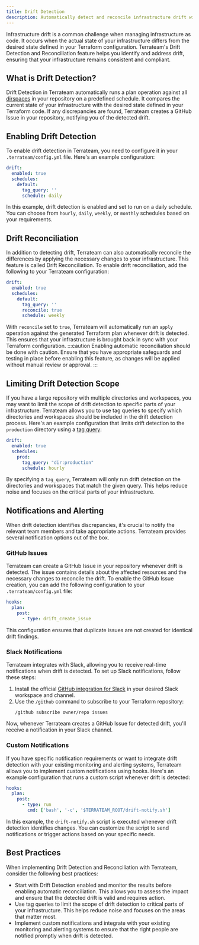 ```yaml
---
title: Drift Detection
description: Automatically detect and reconcile infrastructure drift with Terrateam
---
```



Infrastructure drift is a common challenge when managing infrastructure as code. It occurs when the actual state of your infrastructure differs from the desired state defined in your Terraform configuration. Terrateam's Drift Detection and Reconciliation feature helps you identify and address drift, ensuring that your infrastructure remains consistent and compliant.

## What is Drift Detection?
Drift Detection in Terrateam automatically runs a plan operation against all [dirspaces](/getting-started/concepts#dirspace) in your repository on a predefined schedule. It compares the current state of your infrastructure with the desired state defined in your Terraform code. If any discrepancies are found, Terrateam creates a GitHub Issue in your repository, notifying you of the detected drift.

## Enabling Drift Detection
To enable drift detection in Terrateam, you need to configure it in your `.terrateam/config.yml` file. Here's an example configuration:
```yaml
drift:
  enabled: true
  schedules:
    default:
      tag_query: ''
      schedule: daily
```
In this example, drift detection is enabled and set to run on a daily schedule. You can choose from `hourly`, `daily`, `weekly`, or `monthly` schedules based on your requirements.

## Drift Reconciliation
In addition to detecting drift, Terrateam can also automatically reconcile the differences by applying the necessary changes to your infrastructure. This feature is called Drift Reconciliation.
To enable drift reconciliation, add the following to your Terrateam configuration:
```yaml
drift:
  enabled: true
  schedules:
    default:
      tag_query: ''
      reconcile: true
      schedule: weekly
```
With `reconcile` set to `true`, Terrateam will automatically run an `apply` operation against the generated Terraform plan whenever drift is detected. This ensures that your infrastructure is brought back in sync with your Terraform configuration.
:::caution
Enabling automatic reconciliation should be done with caution. Ensure that you have appropriate safeguards and testing in place before enabling this feature, as changes will be applied without manual review or approval.
:::

## Limiting Drift Detection Scope
If you have a large repository with multiple directories and workspaces, you may want to limit the scope of drift detection to specific parts of your infrastructure. Terrateam allows you to use tag queries to specify which directories and workspaces should be included in the drift detection process.
Here's an example configuration that limits drift detection to the `production` directory using a [tag query](/advanced-workflows/tags/):
```yaml
drift:
  enabled: true
  schedules:
    prod:
      tag_query: "dir:production"
      schedule: hourly
```
By specifying a `tag_query`, Terrateam will only run drift detection on the directories and workspaces that match the given query. This helps reduce noise and focuses on the critical parts of your infrastructure.

## Notifications and Alerting
When drift detection identifies discrepancies, it's crucial to notify the relevant team members and take appropriate actions. Terrateam provides several notification options out of the box.

### GitHub Issues
Terrateam can create a GitHub Issue in your repository whenever drift is detected. The issue contains details about the affected resources and the necessary changes to reconcile the drift.
To enable the GitHub Issue creation, you can add the following configuration to your `.terrateam/config.yml` file:
```yaml
hooks:
  plan:
    post:
      - type: drift_create_issue
```
This configuration ensures that duplicate issues are not created for identical drift findings.

### Slack Notifications
Terrateam integrates with Slack, allowing you to receive real-time notifications when drift is detected. To set up Slack notifications, follow these steps:
1. Install the official [GitHub integration for Slack](https://github.com/integrations/slack) in your desired Slack workspace and channel.
2. Use the `/github` command to subscribe to your Terraform repository:
   ```
   /github subscribe owner/repo issues
   ```
Now, whenever Terrateam creates a GitHub Issue for detected drift, you'll receive a notification in your Slack channel.

### Custom Notifications
If you have specific notification requirements or want to integrate drift detection with your existing monitoring and alerting systems, Terrateam allows you to implement custom notifications using hooks.
Here's an example configuration that runs a custom script whenever drift is detected:
```yaml
hooks:
  plan:
    post:
      - type: run
        cmd: ['bash', '-c', '$TERRATEAM_ROOT/drift-notify.sh']
```
In this example, the `drift-notify.sh` script is executed whenever drift detection identifies changes. You can customize the script to send notifications or trigger actions based on your specific needs.

## Best Practices
When implementing Drift Detection and Reconciliation with Terrateam, consider the following best practices:
- Start with Drift Detection enabled and monitor the results before enabling automatic reconciliation. This allows you to assess the impact and ensure that the detected drift is valid and requires action.
- Use tag queries to limit the scope of drift detection to critical parts of your infrastructure. This helps reduce noise and focuses on the areas that matter most.
- Implement custom notifications and integrate with your existing monitoring and alerting systems to ensure that the right people are notified promptly when drift is detected.
